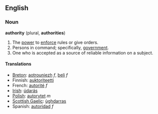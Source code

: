 ==English==

===Noun===
'''authority''' (plural, '''authorities''')

# The [[power]] to [[enforce]] rules or give orders.
# Persons in command; specifically, [[government]].
# One who is accepted as a source of reliable information on a subject.

====Translations====
*[[Breton]]: [[aotrouniezh]] ''f'', [[beli]] ''f''
*Finnish: [[auktoriteetti]]
*French: [[autorité]] ''f''
*[[Irish]]: [[údarás]]
*[[Polish]]: [[autorytet]] ''m''
*[[Scottish Gaelic]]: [[ùghdarras]]
*Spanish: [[autoridad]] ''f''
